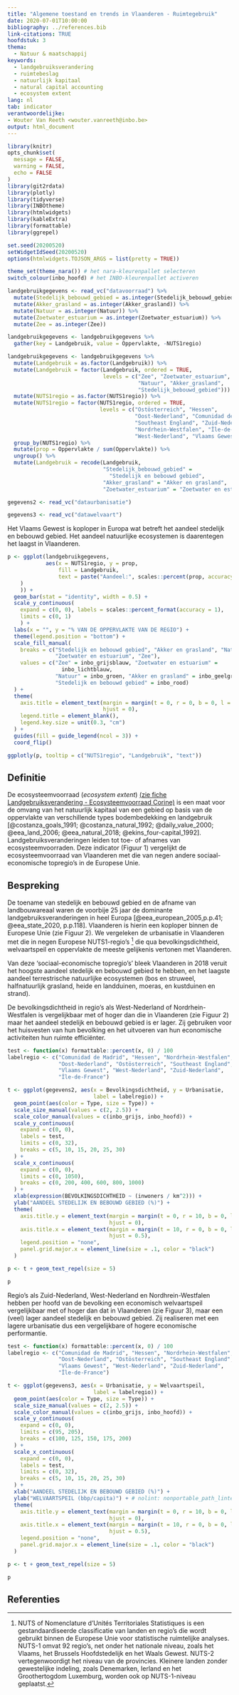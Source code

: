 ```yaml
---
title: "Algemene toestand en trends in Vlaanderen - Ruimtegebruik"
date: 2020-07-01T10:00:00
bibliography: ../references.bib
link-citations: TRUE
hoofdstuk: 3
thema:
  - Natuur & maatschappij
keywords:
  - landgebruiksverandering
  - ruimtebeslag
  - natuurlijk kapitaal
  - natural capital accounting
  - ecosystem extent
lang: nl
tab: indicator
verantwoordelijke:
- Wouter Van Reeth <wouter.vanreeth@inbo.be>
output: html_document
---
```


```r
library(knitr)
opts_chunk$set(
  message = FALSE,
  warning = FALSE,
  echo = FALSE
)
library(git2rdata)
library(plotly)
library(tidyverse)
library(INBOtheme)
library(htmlwidgets)
library(kableExtra)
library(formattable)
library(ggrepel)

set.seed(20200520)
setWidgetIdSeed(20200520)
options(htmlwidgets.TOJSON_ARGS = list(pretty = TRUE))

theme_set(theme_nara()) # het nara-kleurenpallet selecteren
switch_colour(inbo_hoofd) # het INBO-kleurenpallet activeren
```

```r
landgebruikgegevens <- read_vc("datavoorraad") %>%
  mutate(Stedelijk_bebouwd_gebied = as.integer(Stedelijk_bebouwd_gebied)) %>%
  mutate(Akker_grasland = as.integer(Akker_grasland)) %>%
  mutate(Natuur = as.integer(Natuur)) %>%
  mutate(Zoetwater_estuarium = as.integer(Zoetwater_estuarium)) %>%
  mutate(Zee = as.integer(Zee))

landgebruikgegevens <- landgebruikgegevens %>%
  gather(key = Landgebruik, value = Oppervlakte, -NUTS1regio)

landgebruikgegevens <- landgebruikgegevens %>%
  mutate(Landgebruik = as.factor(Landgebruik)) %>%
  mutate(Landgebruik = factor(Landgebruik, ordered = TRUE,
                              levels = c("Zee", "Zoetwater_estuarium",
                                         "Natuur", "Akker_grasland",
                                         "Stedelijk_bebouwd_gebied"))) %>%
  mutate(NUTS1regio = as.factor(NUTS1regio)) %>%
  mutate(NUTS1regio = factor(NUTS1regio, ordered = TRUE,
                             levels = c("Ostösterreich", "Hessen",
                                        "Oost-Nederland", "Comunidad de Madrid",
                                        "Southeast England", "Zuid-Nederland",
                                        "Nordrhein-Westfalen", "Île-de-France",
                                        "West-Nederland", "Vlaams Gewest"))) %>%
  group_by(NUTS1regio) %>%
  mutate(prop = Oppervlakte / sum(Oppervlakte)) %>%
  ungroup() %>%
  mutate(Landgebruik = recode(Landgebruik,
                              "Stedelijk_bebouwd_gebied" =
                                "Stedelijk en bebouwd gebied",
                              "Akker_grasland" = "Akker en grasland",
                              "Zoetwater_estuarium" = "Zoetwater en estuarium"))
```

```r
gegevens2 <- read_vc("dataurbanisatie")
```

```r
gegevens3 <- read_vc("datawelvaart")
```


Het Vlaams Gewest is koploper in Europa wat betreft het aandeel stedelijk en bebouwd gebied.
Het aandeel natuurlijke ecosystemen is daarentegen het laagst in Vlaanderen.

```r

p <- ggplot(landgebruikgegevens,
            aes(x = NUTS1regio, y = prop,
                fill = Landgebruik,
                text = paste("Aandeel:", scales::percent(prop, accuracy = 0.1)
    )
    )) +
  geom_bar(stat = "identity", width = 0.5) +
  scale_y_continuous(
    expand = c(0, 0), labels = scales::percent_format(accuracy = 1),
    limits = c(0, 1)
    ) +
  labs(x = "", y = "% VAN DE OPPERVLAKTE VAN DE REGIO") +
  theme(legend.position = "bottom") +
  scale_fill_manual(
    breaks = c("Stedelijk en bebouwd gebied", "Akker en grasland", "Natuur",
               "Zoetwater en estuarium", "Zee"),
    values = c("Zee" = inbo_grijsblauw, "Zoetwater en estuarium" =
                 inbo_lichtblauw,
               "Natuur" = inbo_groen, "Akker en grasland" = inbo_geelgr,
               "Stedelijk en bebouwd gebied" = inbo_rood)
  ) +
  theme(
    axis.title = element_text(margin = margin(t = 0, r = 0, b = 0, l = 0),
                              hjust = 0),
    legend.title = element_blank(),
    legend.key.size = unit(0.3, "cm")
  ) +
  guides(fill = guide_legend(ncol = 3)) +
  coord_flip()

ggplotly(p, tooltip = c("NUTS1regio", "Landgebruik", "text"))
```


## Definitie

De ecosysteemvoorraad (*ecosystem extent*) [(zie fiche Landgebruiksverandering - Ecosysteemvoorraad Corine)](https://www.vlaanderen.be/inbo/backgroundindicatoren/landgebruiksverandering-ecosysteemvoorraad-corine) is een maat voor de omvang van het natuurlijk kapitaal van een gebied op basis van de oppervlakte van verschillende types bodembedekking en landgebruik [@costanza_goals_1991; @costanza_natural_1992; @daily_value_2000; @eea_land_2006; @eea_natural_2018; @ekins_four-capital_1992].
Landgebruiksveranderingen leiden tot toe- of afnames van ecosysteemvoorraden.
Deze indicator (Figuur 1) vergelijkt de ecosysteemvoorraad van Vlaanderen met die van negen andere sociaal-economische topregio's in de Europese Unie. 

## Bespreking

De toename van stedelijk en bebouwd gebied en de afname van landbouwareaal waren de voorbije 25 jaar de dominante landgebruiksveranderingen in heel Europa [@eea_european_2005,p.p.41; @eea_state_2020, p.p.118].
Vlaanderen is hierin een koploper binnen de Europese Unie (zie Figuur 2). 
We vergeleken de urbanisatie in Vlaanderen met die in negen Europese NUTS1-regio’s ^[NUTS of Nomenclature d’Unités Territoriales Statistiques is een gestandaardiseerde classificatie van landen en regio’s die wordt gebruikt binnen de Europese Unie voor statistische ruimtelijke analyses. NUTS-1 omvat 92 regio’s, net onder het nationale niveau, zoals het Vlaams, het Brussels Hoofdstedelijk en het Waals Gewest. NUTS-2 vertegenwoordigt het niveau van de provincies. Kleinere landen zonder gewestelijke indeling, zoals Denemarken, Ierland en het Groothertogdom Luxemburg, worden ook op NUTS-1-niveau geplaatst.] die qua bevolkingsdichtheid, welvaartspeil en oppervlakte de meeste gelijkenis vertonen met Vlaanderen.

Van deze ‘sociaal-economische topregio’s’ bleek Vlaanderen in 2018 veruit het hoogste aandeel stedelijk en bebouwd gebied te hebben, en het laagste aandeel terrestrische natuurlijke ecosystemen (bos en struweel, halfnatuurlijk grasland, heide en landduinen, moeras, en kustduinen en strand).

De bevolkingsdichtheid in regio’s als West-Nederland of Nordrhein-Westfalen is vergelijkbaar met of hoger dan die in Vlaanderen (zie Figuur 2) maar het aandeel stedelijk en bebouwd gebied is er lager.
Zij gebruiken voor het huisvesten van hun bevolking en het uitvoeren van hun economische activiteiten hun ruimte efficiënter.

```r
test <- function(x) formattable::percent(x, 0) / 100
labelregio <- c("Comunidad de Madrid", "Hessen", "Nordrhein-Westfalen",
                "Oost-Nederland", "Ostösterreich", "Southeast England",
                "Vlaams Gewest", "West-Nederland", "Zuid-Nederland",
                "Île-de-France")

t <- ggplot(gegevens2, aes(x = Bevolkingsdichtheid, y = Urbanisatie,
                           label = labelregio)) +
  geom_point(aes(color = Type, size = Type)) +
  scale_size_manual(values = c(2, 2.5)) +
  scale_color_manual(values = c(inbo_grijs, inbo_hoofd)) +
  scale_y_continuous(
    expand = c(0, 0),
    labels = test,
    limits = c(0, 32),
    breaks = c(5, 10, 15, 20, 25, 30)
  ) +
  scale_x_continuous(
    expand = c(0, 0),
    limits = c(0, 1050),
    breaks = c(0, 200, 400, 600, 800, 1000)
  ) +
  xlab(expression(BEVOLKINGSDICHTHEID ~ (inwoners / km^2))) +
  ylab("AANDEEL STEDELIJK EN BEBOUWD GEBIED (%)") +
  theme(
    axis.title.y = element_text(margin = margin(t = 0, r = 10, b = 0, l = 0),
                                hjust = 0),
    axis.title.x = element_text(margin = margin(t = 10, r = 0, b = 0, l = 0),
                                hjust = 0.5),
    legend.position = "none",
    panel.grid.major.x = element_line(size = .1, color = "black")
  )

p <- t + geom_text_repel(size = 5)

p
```

Regio's als Zuid-Nederland, West-Nederland en Nordhrein-Westfalen hebben per hoofd van de bevolking een economisch welvaartspeil vergelijkbaar met of hoger dan dat in Vlaanderen (zie Figuur 3), maar een (veel) lager aandeel stedelijk en bebouwd gebied. Zij realiseren met een lagere urbanisatie dus een vergelijkbare of hogere economische performantie.

```r
test <- function(x) formattable::percent(x, 0) / 100
labelregio <- c("Comunidad de Madrid", "Hessen", "Nordrhein-Westfalen",
                "Oost-Nederland", "Ostösterreich", "Southeast England",
                "Vlaams Gewest", "West-Nederland", "Zuid-Nederland",
                "Île-de-France")

t <- ggplot(gegevens3, aes(x = Urbanisatie, y = Welvaartspeil,
                           label = labelregio)) +
  geom_point(aes(color = Type, size = Type)) +
  scale_size_manual(values = c(2, 2.5)) +
  scale_color_manual(values = c(inbo_grijs, inbo_hoofd)) +
  scale_y_continuous(
    expand = c(0, 0),
    limits = c(95, 205),
    breaks = c(100, 125, 150, 175, 200)
  ) +
  scale_x_continuous(
    expand = c(0, 0),
    labels = test,
    limits = c(0, 32),
    breaks = c(5, 10, 15, 20, 25, 30)
  ) +
  xlab("AANDEEL STEDELIJK EN BEBOUWD GEBIED (%)") +
  ylab("WELVAARTSPEIL (bbp/capita)") + # nolint: nonportable_path_linter, line_length_linter.
  theme(
    axis.title.y = element_text(margin = margin(t = 0, r = 10, b = 0, l = 0),
                                hjust = 0),
    axis.title.x = element_text(margin = margin(t = 10, r = 0, b = 0, l = 0),
                                hjust = 0.5),
    legend.position = "none",
    panel.grid.major.x = element_line(size = .1, color = "black")
  )

p <- t + geom_text_repel(size = 5)

p
```


## Referenties
